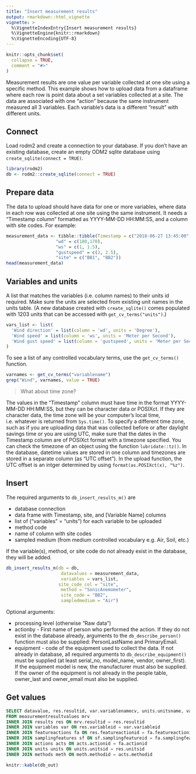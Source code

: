 ```yaml
---
title: "Insert measurement results"
output: rmarkdown::html_vignette
vignette: >
  %\VignetteIndexEntry{Insert measurement results}
  %\VignetteEngine{knitr::rmarkdown}
  %\VignetteEncoding{UTF-8}
---
```


```r
knitr::opts_chunk$set(
  collapse = TRUE,
  comment = "#>"
)
```

Measurement results are one value per variable collected at one site using a specific method. This example shows how to upload data from a dataframe where each row is point data about a set variables collected at a site. The data are associated with one "action" because the same instrument measured all 3 variables. Each variable's data is a different "result" with different units. 

## Connect

Load rodm2 and create a connection to your database. If you don't have an existing database, create an empty ODM2 sqlite database using `create_sqlite(connect = TRUE)`. 

```r
library(rodm2)
db <- rodm2::create_sqlite(connect = TRUE)
```

## Prepare data

The data to upload should have data for one or more variables, where data in each row was collected at one site using the same instrument. It needs a "Timestamp column" formatted as YYYY-MM-DD HH:MM:SS, and a column with site codes. For example:

```r
measurement_data <- tibble::tibble(Timestamp = c("2018-06-27 13:45:00", "2018-06-27 13:55:00"),
                   "wd" = c(180,170),
                   "ws" = c(1, 1.5), 
                   "gustspeed" = c(2, 2.5),
                   "site" = c("BB1", "BB2"))
head(measurement_data)
```


## Variables and units

A list that matches the variables (i.e. column names) to their units id required. Make sure the units are selected from existing unit names in the units table. (A new database created with `create_sqlite()` comes populated with 1203 units that can be accessed with `get_cv_terms("units")`.) 

```r
vars_list <- list(
  'Wind direction' = list(column = 'wd', units = 'Degree'),
  'Wind speed' = list(column = 'ws', units = 'Meter per Second'),
  'Wind gust speed' = list(column = 'gustspeed', units = 'Meter per Second')
)
```

To see a list of any controlled vocabulary terms, use the `get_cv_terms()` function. 

```r
varnames <- get_cv_terms("variablename") 
grep("Wind", varnames, value = TRUE)
```

> What about time zone?

The values in the "Timestamp" column must have time in the format YYYY-MM-DD HH:MM:SS, but they can be character data or POSIXct. If they are character data, the time zone will be your computer's local time, i.e. whatever is returned from `Sys.time()`. To specify a different time zone, such as if you are uploading data that was collected before or after daylight savings time or you are using UTC, make sure that the dates in the Timestamp column are of POSIXct format with a timezone specified. You can check the timezone of an object using the function `lubridate::tz()`. In the database, datetime values are stored in one column and timezones are stored in a separate column (as "UTC offset"). In the upload function, the UTC offset is an intger determined by using `format(as.POSIXct(x), "%z")`. 

## Insert

The required arguments to `db_insert_results_m()` are

* database connection
* data frame with Timestamp, site, and [Variable Name] columns
* list of ("variables" = "units") for each variable to be uploaded
* method code
* name of column with site codes
* sampled medium (from medium controlled vocabulary e.g. Air, Soil, etc.)

If the variable(s), method, or site code do not already exist in the database, they will be added. 

```r
db_insert_results_m(db = db, 
                     datavalues = measurement_data,
                     variables = vars_list,
                    site_code_col = "site",
                     method = "SonicAnemometer",
                     site_code = "BB2",
                     sampledmedium = "Air")

```

Optional arguments: 

* processing level (otherwise "Raw data")
* actionby - First name of person who performed the action. If they do not exist in the database already, arguments to the `db_describe_person()` function must also be supplied: PersonLastName and PrimaryEmail.  
* equipment - code of the equipment used to collect the data. If not already in database, all required arguments to `db_describe_equipment()` must be supplied (at least serial_no, model_name, vendor, owner_first). If the equipment model is new, the manufacturer must also be supplied. If the owner of the equipment is not already in the people table, owner_last and owner_email must also be supplied. 

## Get values

```sql
SELECT datavalue, res.resultid, var.variablenamecv, units.unitsname, valuedatetime, sf.samplingfeaturecode
FROM measurementresultvalues mrv
INNER JOIN results res ON mrv.resultid = res.resultid
INNER JOIN variables var ON res.variableid = var.variableid
INNER JOIN featureactions fa ON res.featureactionid = fa.featureactionid
INNER JOIN samplingfeatures sf ON sf.samplingfeatureid = fa.samplingfeatureid
INNER JOIN actions acts ON acts.actionid = fa.actionid
INNER JOIN units units ON units.unitsid = res.unitsid
INNER JOIN methods meth ON meth.methodid = acts.methodid
```

```r
knitr::kable(db_out)
```

